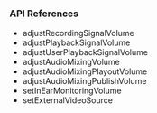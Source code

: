 <PlatformWrapper platform="ios">

### API References

- <Link to="{{Global.API_REF_IOS_ROOT}}/class_irtcengine.html#api_adjustrecordingsignalvolume">adjustRecordingSignalVolume</Link>

- <Link to="{{Global.API_REF_IOS_ROOT}}/class_irtcengine.html#api_adjustplaybacksignalvolume">adjustPlaybackSignalVolume</Link>

- <Link to="{{Global.API_REF_IOS_ROOT}}/class_irtcengine.html#api_adjustuserplaybacksignalvolume">adjustUserPlaybackSignalVolume</Link>

- <Link to="{{Global.API_REF_IOS_ROOT}}/class_irtcengine.html#api_adjustaudiomixingvolume">adjustAudioMixingVolume</Link>

- <Link to="{{Global.API_REF_IOS_ROOT}}/class_irtcengine.html#api_adjustaudiomixingplayoutvolume">adjustAudioMixingPlayoutVolume</Link>

- <Link to="{{Global.API_REF_IOS_ROOT}}/class_irtcengine.html#unique_1620354419">adjustAudioMixingPublishVolume</Link>

- <Link to="{{Global.API_REF_IOS_ROOT}}/class_irtcengine.html#api_setinearmonitoringvolume">setInEarMonitoringVolume</Link>

- <Link to="{{Global.API_REF_IOS_ROOT}}/class_irtcengine.html#api_imediaengine_setexternalvideosource_ng">setExternalVideoSource</Link>

</PlatformWrapper>
